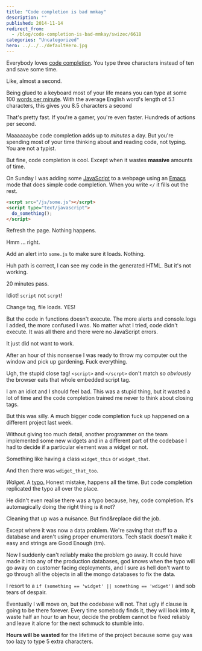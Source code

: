 ```yaml
---
title: "Code completion is bad mmkay"
description: ""
published: 2014-11-14
redirect_from:
  - /blog/code-completion-is-bad-mmkay/swizec/6618
categories: "Uncategorized"
hero: ../../../defaultHero.jpg
---
```


Everybody loves [code completion](http://en.wikipedia.org/wiki/Autocomplete "Autocomplete"). You type three characters instead of ten and save some time.

Like, almost a second.

Being glued to a keyboard most of your life means you can type at some 100 [words per minute](http://en.wikipedia.org/wiki/Words_per_minute "Words per minute"). With the average English word's length of 5.1 characters, this gives you 8.5 characters a second

That's pretty fast. If you're a gamer, you're even faster. Hundreds of actions per second.

Maaaaaaybe code completion adds up to _minutes_ a day. But you're spending most of your time thinking about and reading code, not typing. You are not a typist.

But fine, code completion is cool. Except when it wastes **massive** amounts of time.

On Sunday I was adding some [JavaScript](http://en.wikipedia.org/wiki/JavaScript "JavaScript") to a webpage using an [Emacs](http://www.gnu.org/software/emacs "Emacs") mode that does simple code completion. When you write `</` it fills out the rest.

```html
<scrpt src="/js/some.js"></scrpt>
<script type="text/javascript">
  do_something();
</script>
```

Refresh the page. Nothing happens.

Hmm ... right.

Add an alert into `some.js` to make sure it loads. Nothing.

Huh path is correct, I can see my code in the generated HTML. But it's not working.

20 minutes pass.

Idiot! `script` not `scrpt`!

Change tag, file loads. YES!

But the code in functions doesn't execute. The more alerts and console.logs I added, the more confused I was. No matter what I tried, code didn't execute. It was all there and there were no JavaScript errors.

It just did not want to work.

After an hour of this nonsense I was ready to throw my computer out the window and pick up gardening. Fuck everything.

Ugh, the stupid close tag! `<script>` and `</scrpt>` don't match so _obviously_ the browser eats that whole embedded script tag.

I am an idiot and I should feel bad. This was a stupid thing, but it wasted a lot of time and the code completion trained me never to think about closing tags.

But this was silly. A much bigger code completion fuck up happened on a different project last week.

Without giving too much detail, another programmer on the team implemented some new widgets and in a different part of the codebase I had to decide if a particular element was a widget or not.

Something like having a class `widget_this` or `widget_that`.

And then there was `wdiget_that_too`.

_Wdiget_. A [typo.](http://en.wikipedia.org/wiki/Typographical_error "Typographical error") Honest mistake, happens all the time. But code completion replicated the typo all over the place.

He didn't even realise there was a typo because, hey, code completion. It's automagically doing the right thing is it not?

Cleaning that up was a nuisance. But find&replace did the job.

Except where it was now a data problem. We're saving that stuff to a database and aren't using proper enumerators. Tech stack doesn't make it easy and strings are Good Enough (tm).

Now I suddenly can't reliably make the problem go away. It could have made it into any of the production databases, god knows when the typo will go away on customer facing deployments, and I sure as hell don't want to go through all the objects in all the mongo databases to fix the data.

I resort to a `if (something == 'widget' || something == 'wdiget')` and sob tears of despair.

Eventually I will move on, but the codebase will not. That ugly if clause is going to be there forever. Every time somebody finds it, they will look into it, waste half an hour to an hour, decide the problem cannot be fixed reliably and leave it alone for the next schmuck to stumble into.

**Hours will be wasted** for the lifetime of the project because some guy was too lazy to type 5 extra characters.
